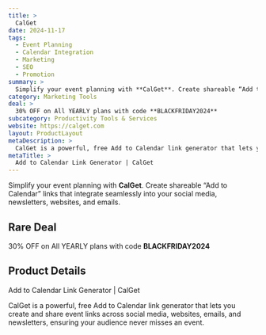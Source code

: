 ```yaml
---
title: >
  CalGet
date: 2024-11-17
tags:
  - Event Planning
  - Calendar Integration
  - Marketing
  - SEO
  - Promotion
summary: >
  Simplify your event planning with **CalGet**. Create shareable “Add to Calendar” links that integrate seamlessly into your social media, newsletters, websites, and emails.
category: Marketing Tools
deal: >
  30% OFF on All YEARLY plans with code **BLACKFRIDAY2024**
subcategory: Productivity Tools & Services
website: https://calget.com
layout: ProductLayout
metaDescription: >
  CalGet is a powerful, free Add to Calendar link generator that lets you create and share event links across social media, websites, emails, and newsletters, ensuring your audience never misses an event.
metaTitle: >
  Add to Calendar Link Generator | CalGet
---
```

Simplify your event planning with **CalGet**. Create shareable “Add to Calendar” links that integrate seamlessly into your social media, newsletters, websites, and emails.

## Rare Deal

30% OFF on All YEARLY plans with code **BLACKFRIDAY2024**
## Product Details
Add to Calendar Link Generator | CalGet

CalGet is a powerful, free Add to Calendar link generator that lets you create and share event links across social media, websites, emails, and newsletters, ensuring your audience never misses an event.
